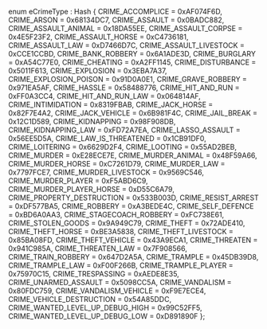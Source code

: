 enum eCrimeType : Hash
{
CRIME_ACCOMPLICE = 0xAF074F6D,
CRIME_ARSON = 0x68134DC7,
CRIME_ASSAULT = 0x0BADC882,
CRIME_ASSAULT_ANIMAL = 0x18DA55EE,
CRIME_ASSAULT_CORPSE = 0x4E5F23F2,
CRIME_ASSAULT_HORSE = 0xC4736181,
CRIME_ASSAULT_LAW = 0xD7466D7C,
CRIME_ASSAULT_LIVESTOCK = 0xCCE1CCBD,
CRIME_BANK_ROBBERY = 0x6A1ADE3D,
CRIME_BURGLARY = 0xA54C77E0,
CRIME_CHEATING = 0xA2FF1145,
CRIME_DISTURBANCE = 0x5011F613,
CRIME_EXPLOSION = 0x3EBA7A37,
CRIME_EXPLOSION_POISON = 0x91D0A0E1,
CRIME_GRAVE_ROBBERY = 0x971EA5AF,
CRIME_HASSLE = 0x58488776,
CRIME_HIT_AND_RUN = 0xFF0A3CC4,
CRIME_HIT_AND_RUN_LAW = 0x064814AF,
CRIME_INTIMIDATION = 0x8319FBAB,
CRIME_JACK_HORSE = 0x82F7E4A2,
CRIME_JACK_VEHICLE = 0x6B981F4C,
CRIME_JAIL_BREAK = 0x12C1D589,
CRIME_KIDNAPPING = 0x98F908DB,
CRIME_KIDNAPPING_LAW = 0xFD72A7EA,
CRIME_LASSO_ASSAULT = 0x56EE5D5A,
CRIME_LAW_IS_THREATENED = 0x1CB91DF0,
CRIME_LOITERING = 0x6629D2F4,
CRIME_LOOTING = 0x55AD2BEB,
CRIME_MURDER = 0xE28ECE7E,
CRIME_MURDER_ANIMAL = 0x48F59A66,
CRIME_MURDER_HORSE = 0xC7261D79,
CRIME_MURDER_LAW = 0x7797FCE7,
CRIME_MURDER_LIVESTOCK = 0x9569C546,
CRIME_MURDER_PLAYER = 0xF5ABD6C9,
CRIME_MURDER_PLAYER_HORSE = 0xD55C6A79,
CRIME_PROPERTY_DESTRUCTION = 0x533B003D,
CRIME_RESIST_ARREST = 0xDF577BA5,
CRIME_ROBBERY = 0xA3BEDE4C,
CRIME_SELF_DEFENCE = 0xBD6A0AA3,
CRIME_STAGECOACH_ROBBERY = 0xFC738E61,
CRIME_STOLEN_GOODS = 0x9A949C79,
CRIME_THEFT = 0x72ADE410,
CRIME_THEFT_HORSE = 0xBE3A5838,
CRIME_THEFT_LIVESTOCK = 0x85BA08FD,
CRIME_THEFT_VEHICLE = 0x43A9ECA1,
CRIME_THREATEN = 0x941C985A,
CRIME_THREATEN_LAW = 0x7F908566,
CRIME_TRAIN_ROBBERY = 0x647D2A5A,
CRIME_TRAMPLE = 0x45DB39D8,
CRIME_TRAMPLE_LAW = 0xF00F266B,
CRIME_TRAMPLE_PLAYER = 0x75970C15,
CRIME_TRESPASSING = 0xAEDE8E35,
CRIME_UNARMED_ASSAULT = 0x5098CC5A,
CRIME_VANDALISM = 0x80FDC759,
CRIME_VANDALISM_VEHICLE = 0xF9E7ECE4,
CRIME_VEHICLE_DESTRUCTION = 0x54A85DDC,
CRIME_WANTED_LEVEL_UP_DEBUG_HIGH = 0x99C52FF5,
CRIME_WANTED_LEVEL_UP_DEBUG_LOW = 0xD891890F
};
